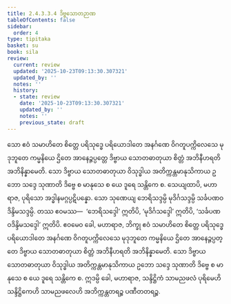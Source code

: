 ```yaml
---
title: 2.4.3.3.4 ဒိဗ္ဗသောတဉာဏ
tableOfContents: false
sidebar:
  order: 4
type: tipitaka
basket: su
book: sila
review:
  current: review
  updated: '2025-10-23T09:13:30.307321'
  updated_by: ''
  notes: ''
  history:
  - state: review
    date: '2025-10-23T09:13:30.307321'
    updated_by: ''
    notes: ''
    previous_state: draft
---
```



<ReviewStatus review={frontmatter.review} showDetails={true} />

<HypothesisAnnotation frontmatter={frontmatter} />

<DynamicBreadcrumb />

<Division number="240" book="sila" e="ch" v="6" p="74">

<Paragraph number="331" book="sila">
သော ဧဝံ သမာဟိတေ စိတ္တေ ပရိသုဒ္ဓေ ပရိယောဒါတေ အနင်္ဂဏေ ဝိဂတူပက္ကိလေသေ မုဒုဘူတေ ကမ္မနိယေ ဌိတေ အာနေဉ္ဇပ္ပတ္တေ ဒိဗ္ဗာယ သောတဓာတုယာ စိတ္တံ အဘိနီဟရတိ အဘိနိန္နာမေတိ. သော ဒိဗ္ဗာယ သောတဓာတုယာ ဝိသုဒ္ဓါယ အတိက္ကန္တမာနုသိကာယ ဥဘော သဒ္ဒေ သုဏာတိ ဒိဗ္ဗေ စ မာနုသေ စ ယေ ဒူရေ သန္တိကေ စ.
</Paragraph>

</Division>
<Division number="241" book="sila" e="ch" v="6" p="75">

<Paragraph number="332" book="sila">
သေယျထာပိ, မဟာရာဇ, ပုရိသော အဒ္ဓါနမဂ္ဂပ္ပဋိပန္နော. သော သုဏေယျ ဘေရိသဒ္ဒမ္ပိ မုဒိင်္ဂသဒ္ဒမ္ပိ သင်္ခပဏဝဒိန္ဒိမသဒ္ဒမ္ပိ. တဿ ဧဝမဿ—  ‘ဘေရိသဒ္ဒေါ’ ဣတိပိ, ‘မုဒိင်္ဂသဒ္ဒေါ’ ဣတိပိ, ‘သင်္ခပဏဝဒိန္ဒိမသဒ္ဒေါ’ ဣတိပိ. ဧဝမေဝ ခေါ, မဟာရာဇ, ဘိက္ခု ဧဝံ သမာဟိတေ စိတ္တေ ပရိသုဒ္ဓေ ပရိယောဒါတေ အနင်္ဂဏေ ဝိဂတူပက္ကိလေသေ မုဒုဘူတေ ကမ္မနိယေ ဌိတေ အာနေဉ္ဇပ္ပတ္တေ ဒိဗ္ဗာယ သောတဓာတုယာ စိတ္တံ အဘိနီဟရတိ အဘိနိန္နာမေတိ. သော ဒိဗ္ဗာယ သောတဓာတုယာ ဝိသုဒ္ဓါယ အတိက္ကန္တမာနုသိကာယ ဥဘော သဒ္ဒေ သုဏာတိ ဒိဗ္ဗေ စ မာနုသေ စ ယေ ဒူရေ သန္တိကေ စ. ဣဒမ္ပိ ခေါ, မဟာရာဇ, သန္ဒိဋ္ဌိကံ သာမညဖလံ ပုရိမေဟိ သန္ဒိဋ္ဌိကေဟိ သာမညဖလေဟိ အဘိက္ကန္တတရဉ္စ ပဏီတတရဉ္စ.
</Paragraph>
</Division>
